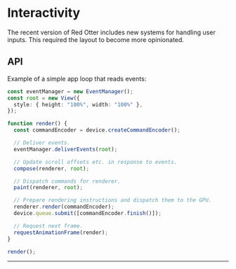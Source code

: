 
# Interactivity

The recent version of Red Otter includes new systems for handling user inputs. This required the layout to become more opinionated.

## API

Example of a simple app loop that reads events:

```ts
const eventManager = new EventManager();
const root = new View({
  style: { height: "100%", width: "100%" },
});

function render() {
  const commandEncoder = device.createCommandEncoder();

  // Deliver events.
  eventManager.deliverEvents(root);

  // Update scroll offsets etc. in response to events.
  compose(renderer, root);

  // Dispatch commands for renderer.
  paint(renderer, root);

  // Prepare rendering instructions and dispatch them to the GPU.
  renderer.render(commandEncoder);
  device.queue.submit([commandEncoder.finish()]);

  // Request next frame.
  requestAnimationFrame(render);
}

render();
```

---

<Api />
